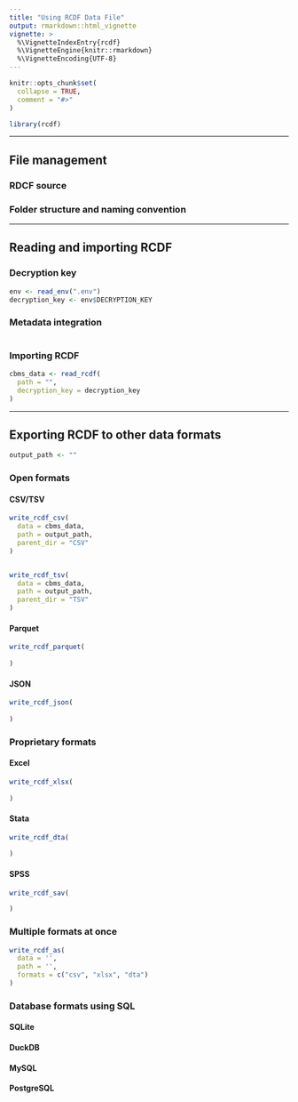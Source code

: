 ```yaml
---
title: "Using RCDF Data File"
output: rmarkdown::html_vignette
vignette: >
  %\VignetteIndexEntry{rcdf}
  %\VignetteEngine{knitr::rmarkdown}
  %\VignetteEncoding{UTF-8}
---
```


```r
knitr::opts_chunk$set(
  collapse = TRUE,
  comment = "#>"
)
```

```r
library(rcdf)
```

---

## File management

### RDCF source

### Folder structure and naming convention

---

## Reading and importing RCDF


### Decryption key

```r
env <- read_env(".env")
decryption_key <- env$DECRYPTION_KEY

```

### Metadata integration

```r

```


### Importing RCDF

```r
cbms_data <- read_rcdf(
  path = "",
  decryption_key = decryption_key
)

```


---

## Exporting RCDF to other data formats

```r
output_path <- ""

```


### Open formats

#### CSV/TSV

```r
write_rcdf_csv(
  data = cbms_data,
  path = output_path,
  parent_dir = "CSV"
)


write_rcdf_tsv(
  data = cbms_data,
  path = output_path,
  parent_dir = "TSV"
)
```


#### Parquet

```r
write_rcdf_parquet(
  
)
```

#### JSON

```r
write_rcdf_json(
  
)
```


### Proprietary formats

#### Excel

```r
write_rcdf_xlsx(
  
)
```

#### Stata

```r
write_rcdf_dta(
  
)
```

#### SPSS

```r
write_rcdf_sav(

)
```


### Multiple formats at once

```r
write_rcdf_as(
  data = '',
  path = '',
  formats = c("csv", "xlsx", "dta")
)
```


### Database formats using SQL

#### SQLite

#### DuckDB

#### MySQL

#### PostgreSQL

